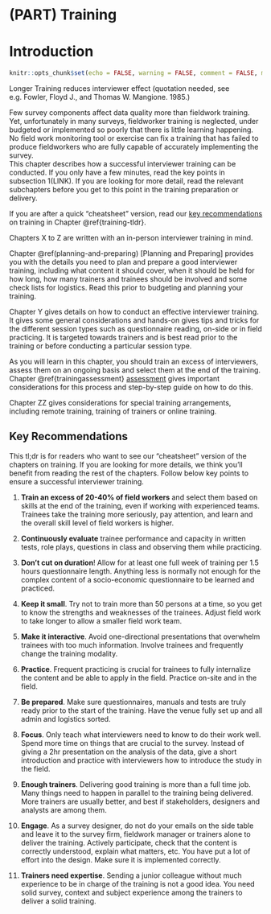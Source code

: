 # (PART) Training {-}

# Introduction


```r
knitr::opts_chunk$set(echo = FALSE, warning = FALSE, comment = FALSE, message = FALSE)
```

Longer Training reduces interviewer effect (quotation needed, see e.g. Fowler, Floyd J., and Thomas W. Mangione. 1985.)

Few survey components affect data quality more than fieldwork training. Yet, unfortunately in many surveys, fieldworker training is neglected, under budgeted or implemented so poorly that there is little learning happening. No field work monitoring tool or exercise can fix a training that has failed to produce fieldworkers who are fully capable of accurately implementing the survey.   
This chapter describes how a successful interviewer training can be conducted. If you only have a few minutes, read the key points in subsection 1(LINK). If you are looking for more detail, read the relevant subchapters before you get to this point in the training preparation or delivery. 

If you are after a quick "cheatsheet" version, read our [key recommendations][Key Recommendations] on training in Chapter \@ref{training-tldr}.

Chapters X to Z are written with an in-person interviewer training in mind. 

Chapter \@ref(planning-and-preparing) [Planning and Preparing] provides you with the details you need to plan and prepare a good interviewer training, including what content it should cover, when it should be held for how long, how many trainers and trainees should be involved and some check lists for logistics. Read this prior to budgeting and planning your training. 

Chapter Y gives details on how to conduct an effective interviewer training. It gives some general considerations and hands-on gives tips and tricks for the different session types such as questionnaire reading, on-side or in field practicing. It is targeted towards trainers and is best read prior to the training or before conducting a particular session type.

As you will learn in this chapter, you should train an excess of interviewers, assess them on an ongoing basis and select them at the end of the training. Chapter \@ref{trainingassessment} [assessment](training-assessment) gives important considerations for this process and step-by-step guide on how to do this.

Chapter ZZ gives considerations for special training arrangements, including remote training, training of trainers or online training. 



## Key Recommendations

This tl;dr is for readers who want to see our “cheatsheet” version of the chapters on training. If you are looking for more details, we think you’ll benefit from reading the rest of the chapters. Follow below key points to ensure a successful interviewer training. 

1. __Train an excess of 20-40% of field workers__ and select them based on skills at the end of the training, even if working with experienced teams. Trainees take the training more seriously, pay attention, and learn and the overall skill level of field workers is higher.  

1. __Continuously evaluate__ trainee performance and capacity in written tests, role plays, questions in class and observing them while practicing. 

1. __Don’t cut on duration__! Allow for at least one full week of training per 1.5 hours questionnaire length. Anything less is normally not enough for the complex content of a socio-economic questionnaire to be learned and practiced.  

1. __Keep it small__. Try not to train more than 50 persons at a time, so you get to know the strengths and weaknesses of the trainees. Adjust field work to take longer to allow a smaller field work team.  

1. __Make it interactive__. Avoid one-directional presentations that overwhelm trainees with too much information. Involve trainees and frequently change the training modality.  

1. __Practice__. Frequent practicing is crucial for trainees to fully internalize the content and be able to apply in the field. Practice on-site and in the field.   

1. __Be prepared__. Make sure questionnaires, manuals and tests are truly ready prior to the start of the training. Have the venue fully set up and all admin and logistics sorted.  

1. __Focus__. Only teach what interviewers need to know to do their work well. Spend more time on things that are crucial to the survey. Instead of giving a 2hr presentation on the analysis of the data, give a short introduction and practice with interviewers how to introduce the study in the field.  

1. __Enough trainers__. Delivering good training is more than a full time job. Many things need to happen in parallel to the training being delivered. More trainers are usually better, and best if stakeholders, designers and analysts are among them. 

1. __Engage__. As a survey designer, do not do your emails on the side table and leave it to the survey firm, fieldwork manager or trainers alone to deliver the training. Actively participate, check that the content is correctly understood, explain what matters, etc. You have put a lot of effort into the design. Make sure it is implemented correctly.

1. __Trainers need expertise__. Sending a junior colleague without much experience to be in charge of the training is not a good idea. You need solid survey, context and subject experience among the trainers to deliver a solid training.    
